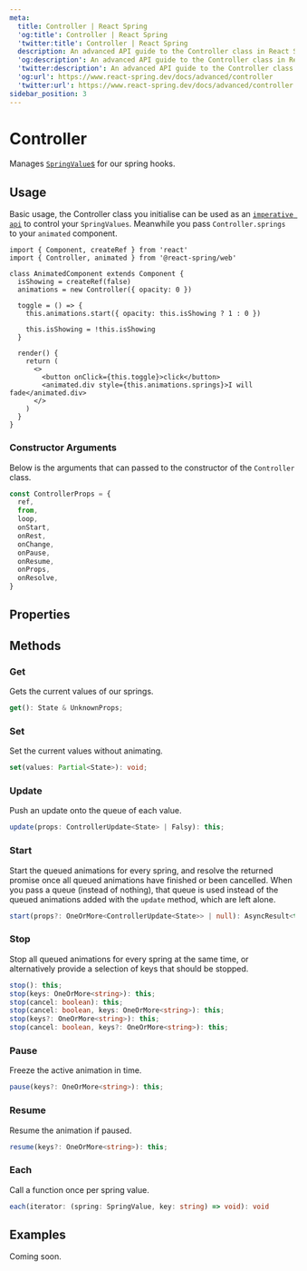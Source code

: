 ```yaml
---
meta:
  title: Controller | React Spring
  'og:title': Controller | React Spring
  'twitter:title': Controller | React Spring
  description: An advanced API guide to the Controller class in React Spring.
  'og:description': An advanced API guide to the Controller class in React Spring.
  'twitter:description': An advanced API guide to the Controller class in React Spring.
  'og:url': https://www.react-spring.dev/docs/advanced/controller
  'twitter:url': https://www.react-spring.dev/docs/advanced/controller
sidebar_position: 3
---
```


# Controller

Manages [`SpringValue`s](/docs/advanced/spring-value) for our spring hooks.

## Usage

Basic usage, the Controller class you initialise can be used as an [`imperative api`](/docs/concepts/imperative-api)
to control your `SpringValues`. Meanwhile you pass `Controller.springs` to your `animated` component.

```tsx
import { Component, createRef } from 'react'
import { Controller, animated } from '@react-spring/web'

class AnimatedComponent extends Component {
  isShowing = createRef(false)
  animations = new Controller({ opacity: 0 })

  toggle = () => {
    this.animations.start({ opacity: this.isShowing ? 1 : 0 })

    this.isShowing = !this.isShowing
  }

  render() {
    return (
      <>
        <button onClick={this.toggle}>click</button>
        <animated.div style={this.animations.springs}>I will fade</animated.div>
      </>
    )
  }
}
```

### Constructor Arguments

Below is the arguments that can passed to the constructor of the `Controller` class.

```ts
const ControllerProps = {
  ref,
  from,
  loop,
  onStart,
  onRest,
  onChange,
  onPause,
  onResume,
  onProps,
  onResolve,
}
```

## Properties


<TablesConfiguration data={CONTROLLER_PROPERTIES_DATA} />

## Methods

### Get

Gets the current values of our springs.

```ts
get(): State & UnknownProps;
```

### Set

Set the current values without animating.

```ts
set(values: Partial<State>): void;
```

### Update

Push an update onto the queue of each value.

```ts
update(props: ControllerUpdate<State> | Falsy): this;
```

### Start

Start the queued animations for every spring, and resolve the returned promise once all queued
animations have finished or been cancelled. When you pass a queue (instead of nothing), that
queue is used instead of the queued animations added with the `update` method, which are left alone.

```ts
start(props?: OneOrMore<ControllerUpdate<State>> | null): AsyncResult<this>;
```

### Stop

Stop all queued animations for every spring at the same time, or alternatively provide a selection
of keys that should be stopped.

```ts
stop(): this;
stop(keys: OneOrMore<string>): this;
stop(cancel: boolean): this;
stop(cancel: boolean, keys: OneOrMore<string>): this;
stop(keys?: OneOrMore<string>): this;
stop(cancel: boolean, keys?: OneOrMore<string>): this;
```

### Pause

Freeze the active animation in time.

```ts
pause(keys?: OneOrMore<string>): this;
```

### Resume

Resume the animation if paused.

```ts
resume(keys?: OneOrMore<string>): this;
```

### Each

Call a function once per spring value.

```ts
each(iterator: (spring: SpringValue, key: string) => void): void
```

## Examples

Coming soon.
